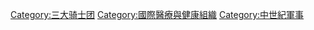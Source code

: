 {{commons}}
{{Catmore}}

[[Category:三大骑士团|Category:三大骑士团]]
[[Category:國際醫療與健康組織|Category:國際醫療與健康組織]]
[[Category:中世紀軍事|Category:中世紀軍事]]